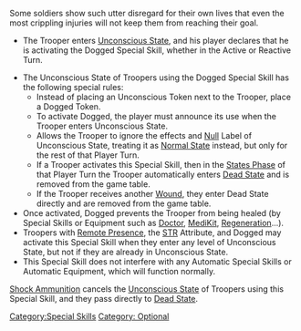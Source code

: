 {{n5-section-special-skills}}


Some soldiers show such utter disregard for their own lives that even the most crippling injuries will not keep them from reaching their goal.

{{image | name=dogged0.jpg | style=128 }}

{{css_skillbox |black| DOGGED | AUTOMATIC SKILL }}
{{skill-label | Optional }}
{{requirements}}
* The Trooper enters [[Unconscious State]], and his player declares that he is activating the Dogged Special Skill, whether in the Active or Reactive Turn.
{{effects}}
* The Unconscious State of Troopers using the Dogged Special Skill has the following special rules:
** Instead of placing an Unconscious Token next to the Trooper, place a Dogged Token.
** To activate Dogged, the player must announce its use when the Trooper enters Unconscious State.
** Allows the Trooper to ignore the effects and [[Null]] Label of Unconscious State, treating it as [[Normal State]] instead, but only for the rest of that Player Turn.
** If a Trooper activates this Special Skill, then in the [[States Phase]] of that Player Turn the Trooper automatically enters [[Dead State]] and is removed from the game table.
** If the Trooper receives another [[Wound]], they enter Dead State directly and are removed from the game table.
* Once activated, Dogged prevents the Trooper from being healed (by Special Skills or Equipment such as [[Doctor]], [[MediKit]], [[Regeneration]]...).
* Troopers with [[Remote Presence]], the [[STR]] Attribute, and Dogged may activate this Special Skill when they enter any level of Unconscious State, but not if they are already in Unconscious State.
* This Special Skill does not interfere with any Automatic Special Skills or Automatic Equipment, which will function normally.
{{css_skillbox-end}}


{{remember-start}}
[[Shock Ammunition]] cancels the [[Unconscious State]] of Troopers using this Special Skill, and they pass directly to [[Dead State]].
{{remember-end}}





[[Category:Special Skills]]

<!-- Label and Trait categories. -->
[[Category: Optional ]]